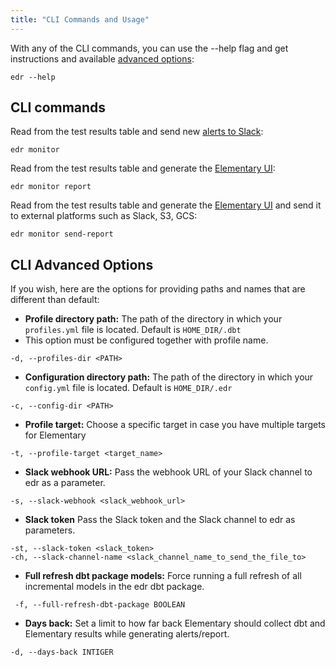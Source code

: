 ```yaml
---
title: "CLI Commands and Usage"
---
```


With any of the CLI commands, you can use the --help flag and get instructions and available [advanced options](./cli-advanced):

```shell
edr --help
```


## CLI commands

Read from the test results table and send new [alerts to Slack](./elementary-alerts):

```shell
edr monitor
```

Read from the test results table and generate the [Elementary UI](./elementary-report-ui):

```shell
edr monitor report
```

Read from the test results table and generate the [Elementary UI](./elementary-report-ui) and send it to external platforms such as Slack, S3, GCS:

```shell
edr monitor send-report
```

## CLI Advanced Options

If you wish, here are the options for providing paths and names that are different than default:

- **Profile directory path:**
The path of the directory in which your `profiles.yml` file is located. Default is `HOME_DIR/.dbt`
- This option must be configured together with profile name.

```shell
-d, --profiles-dir <PATH>
```

- **Configuration directory path:**
The path of the directory in which your `config.yml` file is located. Default is `HOME_DIR/.edr`

```shell
-c, --config-dir <PATH>
```

- **Profile target:**
Choose a specific target in case you have multiple targets for Elementary

```shell
-t, --profile-target <target_name>
```

- **Slack webhook URL:**
Pass the webhook URL of your Slack channel to edr as a parameter.

```shell
-s, --slack-webhook <slack_webhook_url>
```

- **Slack token**
Pass the Slack token and the Slack channel to edr as parameters.

```shell
-st, --slack-token <slack_token>
-ch, --slack-channel-name <slack_channel_name_to_send_the_file_to>
```

- **Full refresh dbt package models:**
Force running a full refresh of all incremental models in the edr dbt package.

```shell
 -f, --full-refresh-dbt-package BOOLEAN
```

- **Days back:**
Set a limit to how far back Elementary should collect dbt and Elementary results while generating alerts/report.

```shell
-d, --days-back INTIGER
```